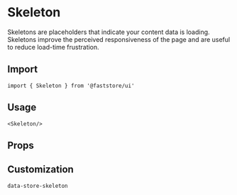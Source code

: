 
# Skeleton

Skeletons are placeholders that indicate your content data is loading. Skeletons improve the perceived responsiveness of the page and are useful to reduce load-time frustration.

## Import

```tsx
import { Skeleton } from '@faststore/ui'
```

## Usage

```tsx live
<Skeleton/>
```

## Props

<PropsComponent
    name="testId"
    type= "string"
    description="ID to find this component in testing tools (e.g.: cypress, testing library, and jest)."
    defaultValue="store-skeleton"
/>

## Customization

`data-store-skeleton`
